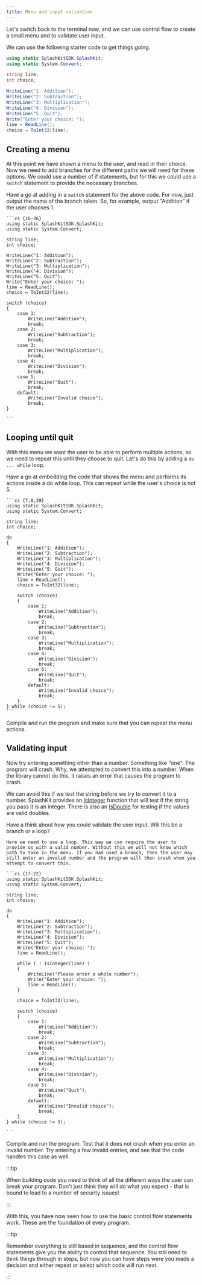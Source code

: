 ```yaml
---
title: Menu and input validation
---
```


Let's switch back to the terminal now, and we can use control flow to create a small menu and to validate user input.

We can use the following starter code to get things going.

```cs
using static SplashKitSDK.SplashKit;
using static System.Convert;

string line;
int choice;

WriteLine("1: Addition");
WriteLine("2: Subtraction");
WriteLine("3: Multiplication");
WriteLine("4: Division");
WriteLine("5: Quit");
Write("Enter your choice: ");
line = ReadLine();
choice = ToInt32(line);
```

## Creating a menu

At this point we have shown a menu to the user, and read in their choice. Now we need to add branches for the different paths we will need for these options. We could use a number of if statements, but for this we could use a `switch` statement to provide the necessary branches.

Have a go at adding in a `switch` statement for the above code. For now, just output the name of the branch taken. So, for example, output "Addition" if the user chooses 1.

<Accordion>
  <AccordionItem header="Code for menu">

    ```cs {16-36}
    using static SplashKitSDK.SplashKit;
    using static System.Convert;

    string line;
    int choice;

    WriteLine("1: Addition");
    WriteLine("2: Subtraction");
    WriteLine("3: Multiplication");
    WriteLine("4: Division");
    WriteLine("5: Quit");
    Write("Enter your choice: ");
    line = ReadLine();
    choice = ToInt32(line);

    switch (choice)
    {
        case 1:
            WriteLine("Addition");
            break;
        case 2:
            WriteLine("Subtraction");
            break;
        case 3:
            WriteLine("Multiplication");
            break;
        case 4:
            WriteLine("Division");
            break;
        case 5:
            WriteLine("Quit");
            break;
        default:
            WriteLine("Invalid choice");
            break;
    }

    ```

  </AccordionItem>
</Accordion>

## Looping until quit

With this menu we want the user to be able to perform multiple actions, so we need to repeat this until they choose to quit. Let's do this by adding a `do ... while` loop.

Have a go at embedding the code that shows the menu and performs its actions inside a do while loop. This can repeat while the user's choice is not 5.

<Accordion>
  <AccordionItem header="Code for menu">

    ```cs {7,8,39}
    using static SplashKitSDK.SplashKit;
    using static System.Convert;

    string line;
    int choice;

    do
    {
        WriteLine("1: Addition");
        WriteLine("2: Subtraction");
        WriteLine("3: Multiplication");
        WriteLine("4: Division");
        WriteLine("5: Quit");
        Write("Enter your choice: ");
        line = ReadLine();
        choice = ToInt32(line);

        switch (choice)
        {
            case 1:
                WriteLine("Addition");
                break;
            case 2:
                WriteLine("Subtraction");
                break;
            case 3:
                WriteLine("Multiplication");
                break;
            case 4:
                WriteLine("Division");
                break;
            case 5:
                WriteLine("Quit");
                break;
            default:
                WriteLine("Invalid choice");
                break;
        }
    } while (choice != 5);
    ```

  </AccordionItem>
</Accordion>

Compile and run the program and make sure that you can repeat the menu actions.

## Validating input

Now try entering something other than a number. Something like "one". The program will crash. Why, we attempted to convert this into a number. When the library cannot do this, it raises an error that causes the program to crash.

We can avoid this if we test the string before we try to convert it to a number. SplashKit provides an [IsInteger](https://splashkit.io/api/utilities/#is-integer) function that will test if the string you pass it is an integer. There is also an [IsDouble](https://splashkit.io/api/utilities/#is-double) for testing if the values are valid doubles.

Have a think about how you could validate the user input. Will this be a branch or a loop?

<Accordion>
  <AccordionItem header="Code with validation">

    Here we need to use a loop. This way we can require the user to provide us with a valid number. Without this we will not know which path to take in the menu. If you had used a branch, then the user may still enter an invalid number and the program will then crash when you attempt to convert this.

    ```cs {17-22}
    using static SplashKitSDK.SplashKit;
    using static System.Convert;

    string line;
    int choice;

    do
    {
        WriteLine("1: Addition");
        WriteLine("2: Subtraction");
        WriteLine("3: Multiplication");
        WriteLine("4: Division");
        WriteLine("5: Quit");
        Write("Enter your choice: ");
        line = ReadLine();

        while ( ! IsInteger(line) )
        {
            WriteLine("Please enter a whole number");
            Write("Enter your choice: ");
            line = ReadLine();
        }

        choice = ToInt32(line);

        switch (choice)
        {
            case 1:
                WriteLine("Addition");
                break;
            case 2:
                WriteLine("Subtraction");
                break;
            case 3:
                WriteLine("Multiplication");
                break;
            case 4:
                WriteLine("Division");
                break;
            case 5:
                WriteLine("Quit");
                break;
            default:
                WriteLine("Invalid choice");
                break;
        }
    } while (choice != 5);

    ```
  </AccordionItem>
</Accordion>

Compile and run the program. Test that it does not crash when you enter an invalid number. Try entering a few invalid entries, and see that the code handles this case as well.

:::tip

When building code you need to think of all the different ways the user can break your program. Don't just think they will do what you expect - that is bound to lead to a number of security issues!

:::

With this, you have now seen how to use the basic control flow statements work. These are the foundation of every program.

:::tip

Remember everything is still based in sequence, and the control flow statements give you the ability to control that sequence. You still need to think things through in steps, but now you can have steps were you made a decision and either repeat or select which code will run next.

:::

